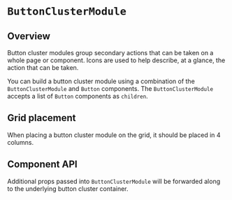 
# `ButtonClusterModule`

## Overview

Button cluster modules group secondary actions that can be taken on a whole page or component. Icons are used to help describe, at a glance, the action that can be taken.

You can build a button cluster module using a combination of the `ButtonClusterModule` and <Link kind="components-button--default">`Button`</Link> components. The `ButtonClusterModule` accepts a list of `Button` components as `children`.

<Canvas>
  <Story id="patterns-buttonclustermodule--default" />
</Canvas>

## Grid placement

When placing a button cluster module on the grid, it should be placed in 4 columns.

## Component API

<ArgsTable />

Additional props passed into `ButtonClusterModule` will be forwarded along to the underlying button cluster container.
